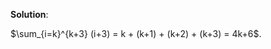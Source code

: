 

\color{blue}

**Solution**:

$\sum_{i=k}^{k+3} (i+3) = k + (k+1) + (k+2) + (k+3) = 4k+6$.

\color{black}

